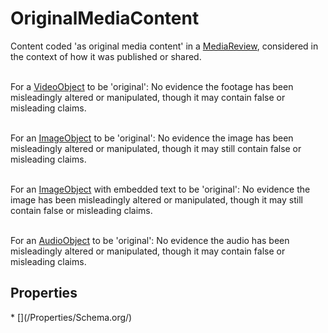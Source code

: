   
# OriginalMediaContent

Content coded 'as original media content' in a <a class="localLink" href="/MediaReview">MediaReview</a>, considered in the context of how it was published or shared.<br/><br/>

For a <a class="localLink" href="/VideoObject">VideoObject</a> to be 'original': No evidence the footage has been misleadingly altered or manipulated, though it may contain false or misleading claims.<br/><br/>

For an <a class="localLink" href="/ImageObject">ImageObject</a> to be 'original': No evidence the image has been misleadingly altered or manipulated, though it may still contain false or misleading claims.<br/><br/>

For an <a class="localLink" href="/ImageObject">ImageObject</a> with embedded text to be 'original': No evidence the image has been misleadingly altered or manipulated, though it may still contain false or misleading claims.<br/><br/>

For an <a class="localLink" href="/AudioObject">AudioObject</a> to be 'original': No evidence the audio has been misleadingly altered or manipulated, though it may contain false or misleading claims.

## Properties

<Grid>
* [](/Properties/Schema.org/)
</Grid>

